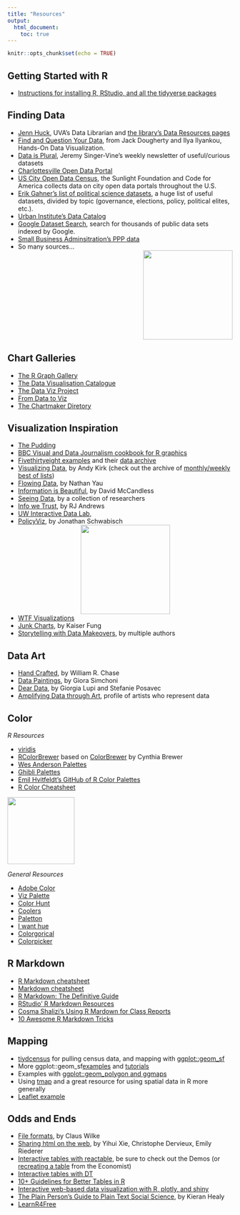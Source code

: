 ```yaml
---
title: "Resources"
output: 
  html_document:
    toc: true
---
```


```r
knitr::opts_chunk$set(echo = TRUE)
```

## Getting Started with R

* [Instructions for installing R, RStudio, and all the tidyverse packages](../install/)


## Finding Data

* [Jenn Huck](https://data.library.virginia.edu/jennifer-huck/), UVA's Data Librarian and [the library's Data Resources pages](https://data.library.virginia.edu/datasources/)
* [Find and Question Your Data](https://handsondataviz.org/find.html), from Jack Dougherty and Ilya Ilyankou, Hands-On Data Visualization.
* [Data is Plural](https://www.data-is-plural.com/), Jeremy Singer-Vine's weekly newsletter of useful/curious datasets
* [Charlottesville Open Data Portal](https://opendata.charlottesville.org/)
* [US City Open Data Census](http://us-cities.survey.okfn.org/), the Sunlight Foundation and Code for America collects data on city open data portals throughout the U.S.
* [Erik Gahner’s list of political science datasets](https://github.com/erikgahner/PolData), a huge list of useful datasets, divided by topic (governance, elections, policy, political elites, etc.).
* [Urban Institute's Data Catalog](https://datacatalog.urban.org/search/type/dataset)
* [Google Dataset Search](https://datasetsearch.research.google.com/), search for thousands of public data sets indexed by Google.
* [Small Business Adminsitration's PPP data](https://www.sba.gov/funding-programs/loans/covid-19-relief-options/paycheck-protection-program/ppp-data)
* So many sources... <div style="text-align:right;"><img src="https://media.giphy.com/media/xT9C25UNTwfZuk85WP/giphy.gif" width="200" style="display: inline-block; margin: 0"></div>


## Chart Galleries

* [The R Graph Gallery](https://www.r-graph-gallery.com/)
* [The Data Visualisation Catalogue](https://datavizcatalogue.com/)
* [The Data Viz Project](https://datavizproject.com/)
* [From Data to Viz](https://www.data-to-viz.com/)
* [The Chartmaker Diretory](http://chartmaker.visualisingdata.com/)


## Visualization Inspiration

* [The Pudding](https://pudding.cool/)
* [BBC Visual and Data Journalism cookbook for R graphics](https://bbc.github.io/rcookbook/)
* [Fivethirtyeight examples](https://fivethirtyeight.com/features/the-40-weirdest-and-best-charts-we-made-in-2020/) and their [data archive](https://data.fivethirtyeight.com/)
* [Visualizing Data](https://www.visualisingdata.com/), by Andy Kirk (check out the archive of [monthly/weekly best of lists](https://www.visualisingdata.com/2021/06/best-of-the-visualisation-web-april-2021/))
* [Flowing Data](https://flowingdata.com/), by Nathan Yau
* [Information is Beautiful](https://informationisbeautiful.net/), by David McCandless
* [Seeing Data](http://seeingdata.org/), by a collection of researchers
* [Info we Trust](https://infowetrust.com/essays), by RJ Andrews
* [UW Interactive Data Lab](https://idl.cs.washington.edu/),
* [PolicyViz](https://policyviz.com/), by Jonathan Schwabisch 
<div style="text-align:center;"><img src="https://media.giphy.com/media/1ylNn0FjtfzCHmxqky/giphy.gif" width="200"></div>

* [WTF Visualizations](https://viz.wtf/)
* [Junk Charts](https://junkcharts.typepad.com/), by Kaiser Fung
* [Storytelling with Data Makeovers](https://www.storytellingwithdata.com/makeovers), by multiple authors


## Data Art

* [Hand Crafted](https://www.williamrchase.com/work/), by William R. Chase
* [Data Paintings](http://giorasimchoni.com/2017/07/30/2017-07-30-data-paintings-the-kandinsky-package), by Giora Simchoni
* [Dear Data](https://www.dear-data.com/theproject), by Giorgia Lupi and Stefanie Posavec
* [Amplifying Data through Art](https://www.hakaimagazine.com/article-short/amplifying-data-through-art/), profile of artists who represent data


## Color

*R Resources*

* [viridis](https://cran.r-project.org/web/packages/viridis/vignettes/intro-to-viridis.html)
* [RColorBrewer](https://renenyffenegger.ch/notes/development/languages/R/packages/RColorBrewer/index) based on [ColorBrewer](https://colorbrewer2.org/#type=sequential&scheme=BuGn&n=3) by Cynthia Brewer
* [Wes Anderson Palettes](https://github.com/karthik/wesanderson)
* [Ghibli Palettes](https://github.com/ewenme/ghibli)
* [Emil Hvitfeldt's GitHub of R Color Palettes](https://github.com/EmilHvitfeldt/r-color-palettes)
* [R Color Cheatsheet](https://www.nceas.ucsb.edu/sites/default/files/2020-04/colorPaletteCheatsheet.pdf)

<div style="text-align:left;"><img src="https://media.giphy.com/media/ieK8pZKcJMo0fWUXC2/giphy.gif" width="150"></div> 
*General Resources*

* [Adobe Color](https://color.adobe.com/create/color-wheel)
* [Viz Palette](https://projects.susielu.com/viz-palette)
* [Color Hunt](https://colorhunt.co/)
* [Coolers](https://coolors.co/)
* [Paletton](https://paletton.com/#uid=1000u0kllllaFw0g0qFqFg0w0aF)
* [I want hue](https://medialab.github.io/iwanthue/)
* [Colorgorical](http://vrl.cs.brown.edu/color)
* [Colorpicker](https://tristen.ca/hcl-picker/#/hlc/6/1/15534C/E2E062)



## R Markdown

* [R Markdown cheatsheet](https://www.rstudio.com/wp-content/uploads/2015/02/rmarkdown-cheatsheet.pdf)
* [Markdown cheatsheet](https://packetlife.net/media/library/16/Markdown.pdf)
* [R Markdown: The Definitive Guide](https://bookdown.org/yihui/rmarkdown/)
* [RStudio' R Markdown Resources](https://rmarkdown.rstudio.com/)
* [Cosma Shalizi's Using R Mardown for Class Reports](http://stat.cmu.edu/~cshalizi/rmarkdown/)
* [10 Awesome R Markdown Tricks](https://towardsdatascience.com/ten-awesome-r-markdown-tricks-56ef6d41098)

## Mapping

* [tiydcensus](https://walker-data.com/tidycensus/index.html) for pulling census data, and mapping with [ggplot::geom_sf](https://walker-data.com/tidycensus/articles/spatial-data.html)
* More ggplot::geom_sf[examples](https://r-spatial.org/r/2018/10/25/ggplot2-sf.html) and [tutorials](https://evamaerey.github.io/flipbooks/geom_sf/geom_sf.html#1)
* Examples with [ggplot::geom_polygon and ggmaps](http://eriqande.github.io/rep-res-web/lectures/making-maps-with-R.html)
* Using [tmap](https://geocompr.robinlovelace.net/adv-map.html) and a great resource for using spatial data in R more generally
* [Leaflet example](https://www.earthdatascience.org/courses/earth-analytics/get-data-using-apis/leaflet-r/)


## Odds and Ends

* [File formats](https://clauswilke.com/dataviz/image-file-formats.html), by Claus Wilke
* [Sharing html on the web](https://bookdown.org/yihui/rmarkdown-cookbook/html-share.html), by Yihui Xie, Christophe Dervieux, Emily Riederer
* [Interactive tables with reactable](https://glin.github.io/reactable/index.html), be sure to check out the Demos (or [recreating a table](https://towardsdatascience.com/recreate-publication-quality-interactive-tables-in-r-using-reactable-187407bc9702) from the Economist)
* [Interactive tables with DT](https://rstudio.github.io/DT/)
* [10+ Guidelines for Better Tables in R](https://themockup.blog/posts/2020-09-04-10-table-rules-in-r/)
* [Interactive web-based data visualization with R, plotly, and shiny](https://plotly-r.com/)
* [The Plain Person’s Guide to Plain Text Social Science](https://plain-text.co/index.html#introduction), by Kieran Healy 
* [LearnR4Free](https://www.learnr4free.com/)
